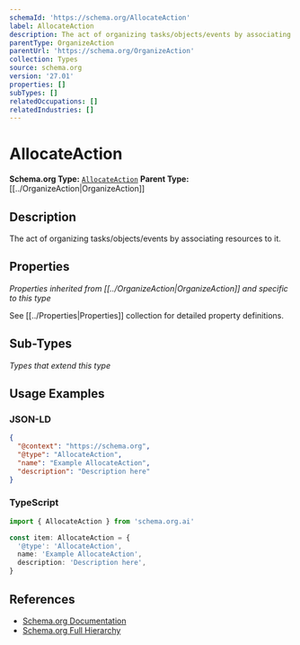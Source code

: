```yaml
---
schemaId: 'https://schema.org/AllocateAction'
label: AllocateAction
description: The act of organizing tasks/objects/events by associating resources to it.
parentType: OrganizeAction
parentUrl: 'https://schema.org/OrganizeAction'
collection: Types
source: schema.org
version: '27.01'
properties: []
subTypes: []
relatedOccupations: []
relatedIndustries: []
---
```

# AllocateAction

**Schema.org Type:** [`AllocateAction`](https://schema.org/AllocateAction)
**Parent Type:** [[../OrganizeAction|OrganizeAction]]

## Description

The act of organizing tasks/objects/events by associating resources to it.

## Properties

*Properties inherited from [[../OrganizeAction|OrganizeAction]] and specific to this type*

See [[../Properties|Properties]] collection for detailed property definitions.

## Sub-Types

*Types that extend this type*

## Usage Examples

### JSON-LD

```json
{
  "@context": "https://schema.org",
  "@type": "AllocateAction",
  "name": "Example AllocateAction",
  "description": "Description here"
}
```

### TypeScript

```typescript
import { AllocateAction } from 'schema.org.ai'

const item: AllocateAction = {
  '@type': 'AllocateAction',
  name: 'Example AllocateAction',
  description: 'Description here',
}
```

## References

- [Schema.org Documentation](https://schema.org/AllocateAction)
- [Schema.org Full Hierarchy](https://schema.org/docs/full.html)
